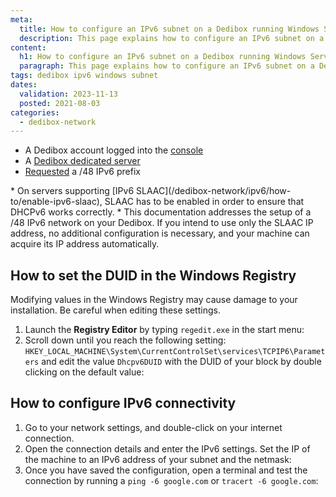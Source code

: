 ```yaml
---
meta:
  title: How to configure an IPv6 subnet on a Dedibox running Windows Server
  description: This page explains how to configure an IPv6 subnet on a Dedibox running Windows Server.
content:
  h1: How to configure an IPv6 subnet on a Dedibox running Windows Server
  paragraph: This page explains how to configure an IPv6 subnet on a Dedibox running Windows Server.
tags: dedibox ipv6 windows subnet
dates:
  validation: 2023-11-13
  posted: 2021-08-03
categories:
  - dedibox-network
---
```


<Macro id="requirements" />

- A Dedibox account logged into the [console](https://console.online.net)
- A [Dedibox dedicated server](https://www.scaleway.com/en/dedibox)
- [Requested](/dedibox-network/ipv6/how-to/request-prefix) a /48 IPv6 prefix

<Message type="important">
  * On servers supporting [IPv6 SLAAC](/dedibox-network/ipv6/how-to/enable-ipv6-slaac), SLAAC has to be enabled in order to ensure that DHCPv6 works correctly.
  * This documentation addresses the setup of a /48 IPv6 network on your Dedibox. If you intend to use only the SLAAC IP address, no additional configuration is necessary, and your machine can acquire its IP address automatically.
</Message>

## How to set the DUID in the Windows Registry

<Message type="important">
  Modifying values in the Windows Registry may cause damage to your installation. Be careful when editing these settings.
</Message>

1. Launch the **Registry Editor** by typing `regedit.exe` in the start menu:
    <Lightbox src="scaleway_ipv6_regedit.webp" width="" />
2. Scroll down until you reach the following setting: `HKEY_LOCAL_MACHINE\System\CurrentControlSet\services\TCPIP6\Parameters` and edit the value `Dhcpv6DUID` with the DUID of your block by double clicking on the default value:
    <Lightbox src="scaleway_ipv6_regedit_edit.webp" width="" />

## How to configure IPv6 connectivity

1. Go to your network settings, and double-click on your internet connection.
2. Open the connection details and enter the IPv6 settings. Set the IP of the machine to an IPv6 address of your subnet and the netmask:
    <Lightbox src="scaleway_ipv6_config_win.webp" alt="" />
3. Once you have saved the configuration, open a terminal and test the connection by running a `ping -6 google.com` or `tracert -6 google.com`:
    <Lightbox src="scaleway_ipv6_ping6_win.webp" alt="" />


